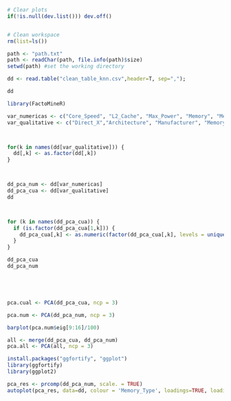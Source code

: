 ```r
# Clear plots
if(!is.null(dev.list())) dev.off()


# Clean workspace
rm(list=ls())
```

```r
path <- "path.txt"
path <- readChar(path, file.info(path)$size)
setwd(path) #set the working directory

dd <- read.table("clean_table_knn.csv",header=T, sep=",");

dd
```




```r
library(FactoMineR)

var_numericas <- c("Core_Speed", "L2_Cache", "Max_Power", "Memory", "Memory_Bandwidth", "Memory_Speed", "TMUs", "Texture_Rate")
var_qualitative <- c("Direct_X","Architecture", "Manufacturer", "Memory_Type", "Open_GL", "Shader", "Resolution_WxH",  "Memory_Bus")



for(k in names(dd[var_qualitative])) {
  dd[,k] <- as.factor(dd[,k])
}



dd_pca_num <- dd[var_numericas]
dd_pca_cua <- dd[var_qualitative]
dd



for (k in names(dd_pca_cua)) {
  if (is.factor(dd_pca_cua[1,k])) {
    dd_pca_cua[,k] <- as.numeric(factor(dd_pca_cua[,k], levels = unique(dd_pca_cua[,k])))
  }
}

dd_pca_cua
dd_pca_num






```


```r
pca.cual <- PCA(dd_pca_cua, ncp = 3)
```


```r
pca.num <- PCA(dd_pca_num, ncp = 3)
```



```r
barplot(pca.num$eig[9:16]/100)
```


```r
all <- merge(dd_pca_cua, dd_pca_num)
pca.all <- PCA(all, ncp = 3)
```



```r
install.packages("ggfortify", "ggplot")
library(ggfortify)
library(ggplot2)

pca_res <- prcomp(dd_pca_num, scale. = TRUE)
autoplot(pca_res, data=dd, colour = 'Memory_Type', loadings=TRUE, loadings.label.size = 3, loadings.label = TRUE)
```